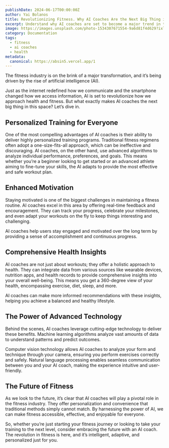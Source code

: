 ```yaml
---
publishDate: 2024-06-17T00:00:00Z
author: Yai Bolanos
title: Revolutionizing Fitness. Why AI Coaches Are the Next Big Thing in Health
excerpt: Understand why AI coaches are set to become a major trend in the health and fitness industry. Learn about their ability to deliver personalized training, enhance motivation, and provide comprehensive health insights, all through advanced technology.
image: https://images.unsplash.com/photo-1534307671554-9a6d81f4d629?ixlib=rb-4.0.3&ixid=M3wxMjA3fDB8MHxwaG90by1wYWdlfHx8fGVufDB8fHx8fA%3D%3D&auto=format&fit=crop&w=1651&q=80
category: Documentation
tags:
  - fitness
  - ai coaches
  - health
metadata:
  canonical: https://absin5.vercel.app/1
---
```



The fitness industry is on the brink of a major transformation, and it’s being driven by the rise of artificial intelligence (AI). 

Just as the internet redefined how we communicate and the smartphone changed how we access information, AI is set to revolutionize how we approach health and fitness. But what exactly makes AI coaches the next big thing in this space? Let’s dive in.

## Personalized Training for Everyone

One of the most compelling advantages of AI coaches is their ability to deliver highly personalized training programs. Traditional fitness regimens often adopt a one-size-fits-all approach, which can be ineffective and discouraging. AI coaches, on the other hand, use advanced algorithms to analyze individual performance, preferences, and goals. This means whether you’re a beginner looking to get started or an advanced athlete aiming to fine-tune your skills, the AI adapts to provide the most effective and safe workout plan.

## Enhanced Motivation

Staying motivated is one of the biggest challenges in maintaining a fitness routine. AI coaches excel in this area by offering real-time feedback and encouragement. They can track your progress, celebrate your milestones, and even adapt your workouts on the fly to keep things interesting and challenging. 

AI coaches help users stay engaged and motivated over the long term by providing a sense of accomplishment and continuous progress.

## Comprehensive Health Insights

AI coaches are not just about workouts; they offer a holistic approach to health. They can integrate data from various sources like wearable devices, nutrition apps, and health records to provide comprehensive insights into your overall well-being. This means you get a 360-degree view of your health, encompassing exercise, diet, sleep, and more. 

AI coaches can make more informed recommendations with these insights, helping you achieve a balanced and healthy lifestyle.

## The Power of Advanced Technology

Behind the scenes, AI coaches leverage cutting-edge technology to deliver these benefits. Machine learning algorithms analyze vast amounts of data to understand patterns and predict outcomes. 

Computer vision technology allows AI coaches to analyze your form and technique through your camera, ensuring you perform exercises correctly and safely. Natural language processing enables seamless communication between you and your AI coach, making the experience intuitive and user-friendly.

## The Future of Fitness

As we look to the future, it’s clear that AI coaches will play a pivotal role in the fitness industry. They offer personalization and convenience that traditional methods simply cannot match. By harnessing the power of AI, we can make fitness accessible, effective, and enjoyable for everyone.

So, whether you’re just starting your fitness journey or looking to take your training to the next level, consider embracing the future with an AI coach. The revolution in fitness is here, and it’s intelligent, adaptive, and personalized just for you.